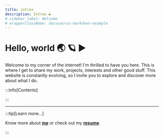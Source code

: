 ```yaml
---
title: introx
description: Introx ▶️
# sidebar_label: Welcome
# wrapperClassName: docusaurus-markdown-example
---
```



# Hello, world  🌏 🪐 ▶️ 

Welcome to my corner of the internet! I'm thrilled to have you here. This is where I get to share my work, projects, interests and other good stuff. This website is constantly evolving, so I invite you to explore and discover more about what I do.

:::info[Contents]

:::

<div class="row">
  <Card
    image="/img/social-react-x-banner.png"
    title="Guides & Demos"
    description="Samples, demos & guides."
    link="/docs"
  />
  <Card
    image="/img/social-react-x-banner.png"
    title="Cosmos"
    description="The Cosmos in a Nutshell"
    link="cosmos/overview"
  />
  <Card
    image="/img/social-react-x-banner.png"
    title="Blog"
    description="Blog, recent updates and more."
    link="/blog"
  />
</div>

---

:::tip[Learn more...]

Know more about [**me**](./me) or check out my [**resume**](https://mkeithx.github.io/files/resume.pdf).

:::
